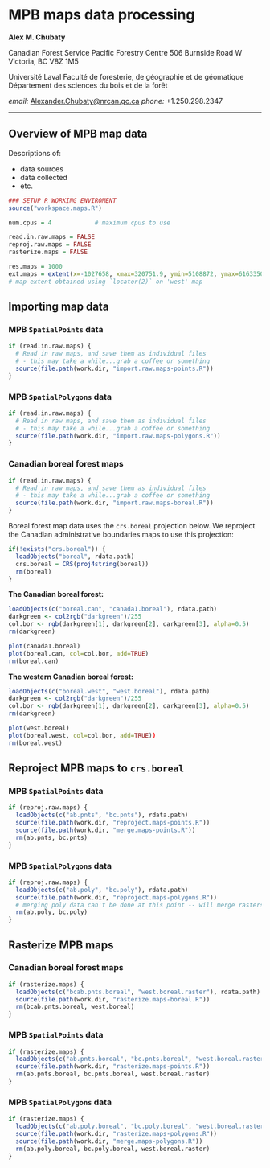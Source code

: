 # MPB maps data processing

**Alex M. Chubaty**

Canadian Forest Service
Pacific Forestry Centre
506 Burnside Road W
Victoria, BC V8Z 1M5

Université Laval
Faculté de foresterie, de géographie et de géomatique
Département des sciences du bois et de la forêt

*email:* [Alexander.Chubaty@nrcan.gc.ca][1]
*phone:* +1.250.298.2347

[1]: <mailto:Alexander.Chubaty@nrcan.gc.ca>

------------------------------------------------------------------

## Overview of MPB map data

Descriptions of:

- data sources
- data collected
- etc.

```r
### SETUP R WORKING ENVIROMENT
source("workspace.maps.R")

num.cpus = 4            # maximum cpus to use

read.in.raw.maps = FALSE
reproj.raw.maps = FALSE
rasterize.maps = FALSE

res.maps = 1000
ext.maps = extent(x=-1027658, xmax=320751.9, ymin=5108872, ymax=6163350)
# map extent obtained using `locator(2)` on 'west' map
```

## Importing map data

### MPB `SpatialPoints` data

```r
if (read.in.raw.maps) {
  # Read in raw maps, and save them as individual files
  # - this may take a while...grab a coffee or something
  source(file.path(work.dir, "import.raw.maps-points.R"))
}
```

### MPB `SpatialPolygons` data

```r
if (read.in.raw.maps) {
  # Read in raw maps, and save them as individual files
  # - this may take a while...grab a coffee or something
  source(file.path(work.dir, "import.raw.maps-polygons.R"))
}
```

### Canadian boreal forest maps

```r
if (read.in.raw.maps) {
  # Read in raw maps, and save them as individual files
  # - this may take a while...grab a coffee or something
  source(file.path(work.dir, "import.raw.maps-boreal.R"))
}
```

Boreal forest map data uses the `crs.boreal` projection below. We reproject the Canadian administrative boundaries maps to use this projection:

```r
if(!exists("crs.boreal")) {
  loadObjects("boreal", rdata.path)
  crs.boreal = CRS(proj4string(boreal))
  rm(boreal)
}
```

**The Canadian boreal forest:**

```r
loadObjects(c("boreal.can", "canada1.boreal"), rdata.path)
darkgreen <- col2rgb("darkgreen")/255
col.bor <- rgb(darkgreen[1], darkgreen[2], darkgreen[3], alpha=0.5)
rm(darkgreen)

plot(canada1.boreal)
plot(boreal.can, col=col.bor, add=TRUE)
rm(boreal.can)
```

**The western Canadian boreal forest:**

```r
loadObjects(c("boreal.west", "west.boreal"), rdata.path)
darkgreen <- col2rgb("darkgreen")/255
col.bor <- rgb(darkgreen[1], darkgreen[2], darkgreen[3], alpha=0.5)
rm(darkgreen)

plot(west.boreal)
plot(boreal.west, col=col.bor, add=TRUE))
rm(boreal.west)
```

## Reproject MPB maps to `crs.boreal`

### MPB `SpatialPoints` data

```r
if (reproj.raw.maps) {
  loadObjects(c("ab.pnts", "bc.pnts"), rdata.path)
  source(file.path(work.dir, "reproject.maps-points.R"))
  source(file.path(work.dir, "merge.maps-points.R"))
  rm(ab.pnts, bc.pnts)
}
```

### MPB `SpatialPolygons` data

```r
if (reproj.raw.maps) {
  loadObjects(c("ab.poly", "bc.poly"), rdata.path)
  source(file.path(work.dir, "reproject.maps-polygons.R"))
  # merging poly data can't be done at this point -- will merge rasters
  rm(ab.poly, bc.poly)
}
```

## Rasterize MPB maps

### Canadian boreal forest maps

```r
if (rasterize.maps) {
  loadObjects(c("bcab.pnts.boreal", "west.boreal.raster"), rdata.path)
  source(file.path(work.dir, "rasterize.maps-boreal.R"))
  rm(bcab.pnts.boreal, west.boreal)
}
```

### MPB `SpatialPoints` data

```r
if (rasterize.maps) {
  loadObjects(c("ab.pnts.boreal", "bc.pnts.boreal", "west.boreal.raster"), rdata.path)
  source(file.path(work.dir, "rasterize.maps-points.R"))
  rm(ab.pnts.boreal, bc.pnts.boreal, west.boreal.raster)
}
```

### MPB `SpatialPolygons` data

```r
if (rasterize.maps) {
  loadObjects(c("ab.poly.boreal", "bc.poly.boreal", "west.boreal.raster"), rdata.path)
  source(file.path(work.dir, "rasterize.maps-polygons.R"))
  source(file.path(work.dir, "merge.maps-polygons.R"))
  rm(ab.poly.boreal, bc.poly.boreal, west.boreal.raster)
}
```

